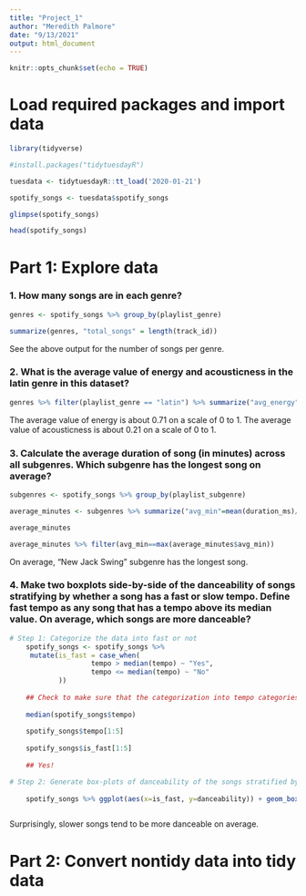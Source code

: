 ```yaml
---
title: "Project_1"
author: "Meredith Palmore"
date: "9/13/2021"
output: html_document
---
```


```r
knitr::opts_chunk$set(echo = TRUE)
```

# Load required packages and import data

```r
library(tidyverse)

#install.packages("tidytuesdayR")

tuesdata <- tidytuesdayR::tt_load('2020-01-21')

spotify_songs <- tuesdata$spotify_songs

glimpse(spotify_songs)

head(spotify_songs)

```

# Part 1: Explore data

### 1. How many songs are in each genre?

```r

genres <- spotify_songs %>% group_by(playlist_genre) 

summarize(genres, "total_songs" = length(track_id))


```
See the above output for the number of songs per genre.

### 2. What is the average value of energy and acousticness in the latin genre in this dataset?

```r
genres %>% filter(playlist_genre == "latin") %>% summarize("avg_energy"=mean(energy), "avg_acousticness"=mean(acousticness))


```

The average value of energy is about 0.71 on a scale of 0 to 1. 
The average value of acousticness is about 0.21 on a scale of 0 to 1. 

### 3. Calculate the average duration of song (in minutes) across all subgenres. Which subgenre has the longest song on average?

```r

subgenres <- spotify_songs %>% group_by(playlist_subgenre)

average_minutes <- subgenres %>% summarize("avg_min"=mean(duration_ms)/1000/60)

average_minutes

average_minutes %>% filter(avg_min==max(average_minutes$avg_min))

```
On average, "New Jack Swing" subgenre has the longest song.

### 4. Make two boxplots side-by-side of the danceability of songs stratifying by whether a song has a fast or slow tempo. Define fast tempo as any song that has a tempo above its median value. On average, which songs are more danceable?

```r

# Step 1: Categorize the data into fast or not
    spotify_songs <- spotify_songs %>%
     mutate(is_fast = case_when(
                    tempo > median(tempo) ~ "Yes",
                    tempo <= median(tempo) ~ "No"
            ))
    
    ## Check to make sure that the categorization into tempo categories was performed          properly:
    
    median(spotify_songs$tempo)
    
    spotify_songs$tempo[1:5]
    
    spotify_songs$is_fast[1:5]
    
    ## Yes!

# Step 2: Generate box-plots of danceability of the songs stratified by groups:
    
    spotify_songs %>% ggplot(aes(x=is_fast, y=danceability)) + geom_boxplot(fill="forest green") + labs(title="Danceability versus Tempo Categories")



```

Surprisingly, slower songs tend to be more danceable on average. 

# Part 2: Convert nontidy data into tidy data


